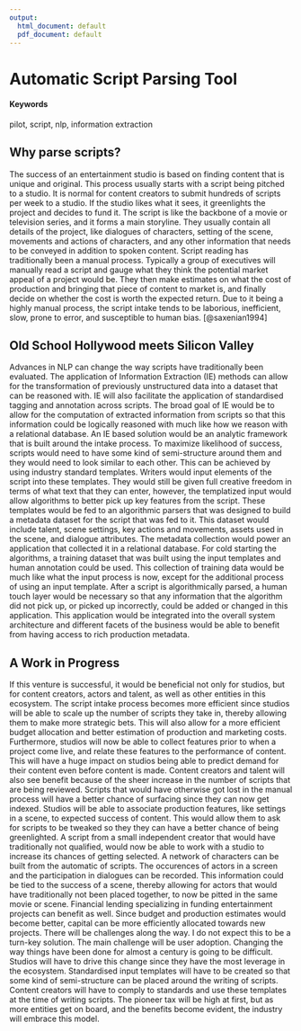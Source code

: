 ```yaml
---
output:
  html_document: default
  pdf_document: default
---
```

# Automatic Script Parsing Tool

#### Keywords {-}
pilot, script, nlp, information extraction

## Why parse scripts?

The success of an entertainment studio is based on finding content that is unique and original. This process usually starts with a script being pitched to a studio. It is normal for content creators to submit hundreds of scripts per week to a studio. If the studio likes what it sees, it greenlights the project and decides to fund it. 
The script is like the backbone of a movie or television series, and it forms a main storyline. They usually contain all details of the project, like dialogues of characters, setting of the scene, movements and actions of characters, and any other information that needs to be conveyed in addition to spoken content.
Script reading has traditionally been a manual process. Typically a group of executives will manually read a script and gauge what they think the potential market appeal of a project would be. They then make estimates on what the cost of production and bringing that piece of content to market is, and finally decide on whether the cost is worth the expected return. 
Due to it being a highly manual process, the script intake tends to be laborious, inefficient, slow, prone to error, and susceptible to human bias. [@saxenian1994]

## Old School Hollywood meets Silicon Valley

Advances in NLP can change the way scripts have traditionally been evaluated. The application of Information Extraction (IE) methods can allow for the transformation of previously unstructured data into a dataset that can be reasoned with. IE will also facilitate the application of standardised tagging and annotation across scripts. The broad goal of IE would be to allow for the computation of extracted information from scripts so that this information could be logically reasoned with much like how we reason with a relational database.
An IE based solution would be an analytic framework that is built around the intake process. To maximize likelihood of success, scripts would need to have some kind of semi-structure around them and they would need to look similar to each other. 
This can be achieved by using industry standard templates. Writers would input elements of the script into these templates. They would still be given full creative freedom in terms of what text that they can enter, however,  the templatized input would allow algorithms to better pick up key features from the script. 
These templates would be fed to an algorithmic parsers that was designed to build a metadata dataset for the script that was fed to it. This dataset would include talent, scene settings, key actions and movements, assets used in the scene, and dialogue attributes. The metadata collection would power an application that collected it in a relational database. 
For cold starting the algorithms, a training dataset that was built using the input templates and human annotation could be used. This collection of training data would be much like  what the input process is now, except for the additional process of using an input template.
After a script is algorithmically parsed, a human touch layer would be necessary so that any information that the algorithm did not pick up, or picked up incorrectly, could be added or changed in this application. This application would be integrated into the overall  system architecture and different facets of the business would be able to benefit from having access to rich production metadata.

## A Work in Progress
If this venture is successful, it would be beneficial not only for studios, but for content creators, actors and talent, as well as other entities in this ecosystem.
The script intake process becomes more efficient since studios will be able to scale up the number of scripts they take in, thereby allowing them to make more strategic bets. This will also allow for a more efficient budget allocation and better estimation of production and marketing costs. Furthermore, studios will now be able to collect features prior to when a project come live, and relate these features to the performance of content. This will have a huge impact on studios being able to predict demand for their content even before content is made. 
Content creators and talent will also see benefit because of the sheer increase in the number of scripts that are being reviewed. Scripts that would have otherwise got lost in the manual process will have a better chance of surfacing since they can now get indexed. Studios will be able to associate production features, like settings in a scene, to expected success of content. This would allow them to ask for scripts to be tweaked so they they can have a better chance of being greenlighted. A script from a small independent creator that would have traditionally not qualified, would now be able to work with a studio to increase its chances of getting selected. 
A network of characters can be built from the automatic of scripts. The occurences of actors in a screen and the participation in dialogues can be recorded. This information could be tied to the success of a scene, thereby allowing for actors that would have traditionally not been placed together, to now be pitted in the same movie or scene. 
Financial lending specializing in funding entertainment projects can benefit as well. Since budget and production estimates would become better, capital can be more efficiently allocated towards new projects. 
There will be challenges along the way. I do not expect this to be a turn-key solution. The main challenge will be user adoption. Changing the way things have been done for almost a century is going to be difficult. Studios will have to drive this change since they have the most leverage in the ecosystem. Standardised input templates will have to be created so that some kind of semi-structure can be placed around the writing of scripts. Content creators will have to comply to standards and use these templates at the time of writing scripts. The pioneer tax will be high at first, but as more entities get on board, and the benefits become evident, the industry will embrace this model.
